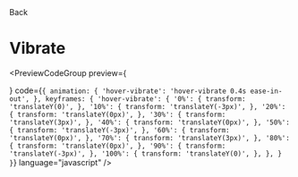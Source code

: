 
<Link className="flex flex-row items-center" href="/docs/animations/hovers">
  <ChevronLeft size={17} />
  Back
</Link>

# Vibrate

<div className="mt-4"></div>

<PreviewCodeGroup
  preview={
    <div className="group flex w-full items-center justify-center">
      <HoverVibrateButton />
    </div>
  }
  code={`
{
  animation: {
    'hover-vibrate': 'hover-vibrate 0.4s ease-in-out',
  },
  keyframes: {
    'hover-vibrate': {
      '0%': {
        transform: 'translateY(0)',
      },
      '10%': {
        transform: 'translateY(-3px)',
      },
      '20%': {
        transform: 'translateY(0px)',
      },
      '30%': {
        transform: 'translateY(3px)',
      },
      '40%': {
        transform: 'translateY(0px)',
      },
      '50%': {
        transform: 'translateY(-3px)',
      },
      '60%': {
        transform: 'translateY(0px)',
      },
      '70%': {
        transform: 'translateY(3px)',
      },
      '80%': {
        transform: 'translateY(0px)',
      },
      '90%': {
        transform: 'translateY(-3px)',
      },
      '100%': {
        transform: 'translateY(0)',
      },
    },
  }
}
`}
  language="javascript"
/>
